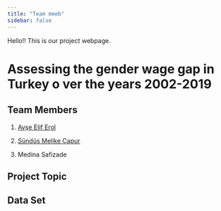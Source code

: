 ```yaml
---
title: "Team mmeb"
sidebar: false 
---
```


Hello!! This is our project webpage.

# **Assessing the gender wage gap in Turkey o ver the years 2002-2019**

## Team Members

1.  [Ayşe Elif Erol](https://emu-hacettepe-analytics.github.io/emu430-fall2024-eliferoll/)

2.  [Sündüs Melike Çapur](https://emu-hacettepe-analytics.github.io/emu430-fall2024-melikecapur/)

3.  Medina Safizade

## Project Topic

## Data Set

## 
